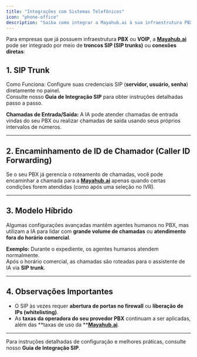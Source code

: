 ```yaml
---
title: "Integrações com Sistemas Telefônicos"
icon: "phone-office"
description: "Saiba como integrar a Mayahub.ai à sua infraestrutura PBX ou VOIP existente por meio de troncos SIP (SIP trunks) "
---
```


Para empresas que já possuem infraestrutura **PBX** ou **VOIP**, a [**Mayahub.ai**](http://Mayahub.ai) pode ser integrado por meio de **troncos SIP (SIP trunks)** ou **conexões diretas**:

## 1. SIP Trunk

Como Funciona: Configure suas credenciais SIP (**servidor, usuário, senha**) diretamente no painel.\
Consulte nosso **Guia de Integração SIP** para obter instruções detalhadas passo a passo.

**Chamadas de Entrada/Saída:** A IA pode atender chamadas de entrada vindas do seu PBX ou realizar chamadas de saída usando seus próprios intervalos de números.

---

## 2. Encaminhamento de ID de Chamador (Caller ID Forwarding)

Se o seu PBX já gerencia o roteamento de chamadas, você pode encaminhar a chamada para a [**Mayahub**](http://Autocalls.ai)[**.ai**](http://Mayahub.ai) apenas quando certas condições forem atendidas (como após uma seleção no IVR).

---

## 3. Modelo Híbrido

Algumas configurações avançadas mantêm agentes humanos no PBX, mas utilizam a IA para lidar com **grande volume de chamadas** ou **atendimento fora do horário comercial**.

**Exemplo:** Durante o expediente, os agentes humanos atendem normalmente.\
Após o horário comercial, as chamadas são roteadas para o assistente de IA via **SIP trunk**.

---

## 4. Observações Importantes

- O SIP às vezes requer **abertura de portas no firewall** ou **liberação de IPs (whitelisting)**.
- As **taxas da operadora do seu provedor PBX** continuam a ser aplicadas, além das \*\*taxas de uso da \*\*[**Mayahub.ai**](http://Autocalls.ai).

---

Para instruções detalhadas de configuração e melhores práticas, consulte nosso **Guia de Integração SIP**.